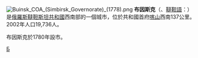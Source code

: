 {{coord|54|58|N|48|17|E|display=title}}
[[File:Buinsk_COA_(Simbirsk_Governorate)_(1778).png|right]]
'''布因斯克'''（{{lang-ru|Буинск}}、[[韃靼語|韃靼語]]：{{lang|tt|Буа}}）是[[俄羅斯|俄羅斯]][[韃靼斯坦共和國|韃靼斯坦共和國]]西南部的一個城市，位於共和國首府[[喀山|喀山]]西南137公里。2002年人口19,736人。

布因斯克於1780年設市。

{{韃靼斯坦共和國行政區劃}}

[[Category:韃靼斯坦共和國城市|Б]]